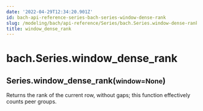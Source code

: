 ```yaml
---
date: '2022-04-29T12:34:20.901Z'
id: bach-api-reference-series-bach-series-window-dense-rank
slug: /modeling/bach/api-reference/Series/bach.Series.window-dense-rank/
title: window_dense_rank
---
```


# bach.Series.window_dense_rank

<div class="method">
<h2 class="signature-class"><span class="additional-name">Series.</span><span class="name">window_dense_rank(</span><small class="parameter-list"><span class="parameter" id="window">window=None</span></small>)</h2>


<div class="content">

Returns the rank of the current row, without gaps; this function effectively counts peer
groups.


</div>

</div>
